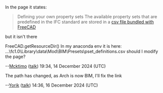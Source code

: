 In the page it states:
<blockquote>
Defining your own property sets
The available property sets that are predefined in the IFC standard are stored in a [https://github.com/FreeCAD/FreeCAD/blob/master/src/Mod/Arch/Presets/pset_definitions.csv csv file bundled with FreeCAD]
</blockquote>
but it isn't there

FreeCAD.getResourceDir() In my anaconda env it is here:
...\fc1.0\Library\data\Mod\BIM\Presets\pset_definitions.csv 
should I modify the page?

--[[User:Mcktimo|Mcktimo]] ([[User talk:Mcktimo|talk]]) 19:34, 14 December 2024 (UTC)

The path has changed, as Arch is now BIM, I'll fix the link

--[[User:Yorik|Yorik]] ([[User talk:Yorik|talk]]) 14:36, 16 December 2024 (UTC)